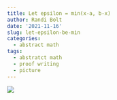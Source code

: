 ```yaml
---
title: Let epsilon = min(x-a, b-x)
author: Randi Bolt
date: '2021-11-16'
slug: let-epsilon-be-min
categories:
  - abstract math
tags:
  - abstratct math
  - proof writing
  - picture
---
```


![](img1.png)